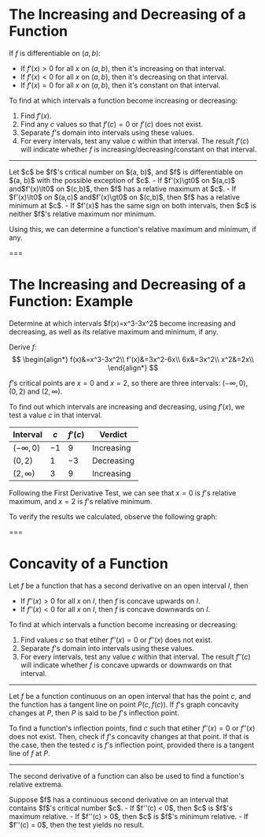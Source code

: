 # The Increasing and Decreasing of a Function

If $f$ is differentiable on $(a, b)$:
- If $f'(x) > 0$ for all $x$ on $(a, b)$, then it's increasing on that interval.
- If $f'(x) < 0$ for all $x$ on $(a, b)$, then it's decreasing on that interval.
- If $f'(x) = 0$ for all $x$ on $(a, b)$, then it's constant on that interval.

To find at which intervals a function become increasing or decreasing:
1. Find $f'(x)$.
2. Find any $c$ values so that $f'(c)=0$ or $f'(c)$ does not exist.
3. Separate $f$'s domain into intervals using these values.
4. For every intervals, test any value $c$ within that interval. The result $f'(c)$ will indicate whether $f$ is increasing/decreasing/constant on that interval.

---

<Theorem title="The First Derivative Test">
Let $c$ be $f$'s critical number on $(a, b)$, and $f$ is differentiable on $(a, b)$ with the possible exception of $c$.
-  If $f'(x)\gt0$ on $(a,c)$ and$f'(x)\lt0$ on $(c,b)$, then $f$ has a relative maximum at $c$.
-  If $f'(x)\lt0$ on $(a,c)$ and$f'(x)\gt0$ on $(c,b)$, then $f$ has a relative minimum at $c$.
-  If $f'(x)$ has the same sign on both intervals, then $c$ is neither $f$'s relative maximum nor minimum.
</Theorem>

Using this, we can determine a function's relative maximum and minimum, if any.

===

# The Increasing and Decreasing of a Function: Example

<Example>
Determine at which intervals $f(x)=x^3-3x^2$ become increasing and decreasing, as well as its relative maximum and minimum, if any.
</Example>

Derive $f$:
$$
\begin{align*}
f(x)&=x^3-3x^2\\
f'(x)&=3x^2-6x\\
6x&=3x^2\\
x^2&=2x\\
\end{align*}
$$

$f$'s critical points are $x=0$ and $x=2$, so there are three intervals: $(-\infty, 0)$, $(0, 2)$ and $(2, \infty)$.

To find out which intervals are increasing and decreasing, using $f'(x)$, we test a value $c$ in that interval.

| Interval   | $c$ | $f'(c)$ | Verdict |
| ---- | ---- | ---- | ---- |
| $(-\infty, 0)$ |$-1$ | $9$ | Increasing |
| $(0, 2)$ | $1$ | $-3$ | Decreasing |
| $(2, \infty)$ | $3$ | $9$ | Increasing |

Following the First Derivative Test,  we can see that $x=0$ is $f$'s relative maximum, and $x=2$ is $f$'s relative minimum.

To verify the results we calculated, observe the following graph:

<Graph functions="x*x*x-3*x*x" />

===

# Concavity of a Function

Let $f$ be a function that has a second derivative on an open interval $I$, then
- If $f''(x) > 0$ for all $x$ on $I$, then $f$ is concave upwards on $I$.
- If $f''(x) < 0$ for all $x$ on $I$, then $f$ is concave downwards on $I$.

To find at which intervals a function become increasing or decreasing:
1. Find values $c$ so that etiher $f''(x) = 0$ or  $f''(x)$ does not exist.
2. Separate $f$'s domain into intervals using these values.
3. For every intervals, test any value $c$ within that interval. The result $f''(c)$ will indicate whether $f$ is concave upwards or downwards on that interval.

---

Let $f$ be a function continuous on an open interval that has the point $c$, and the function has a tangent line on point $P(c, f(c))$. If $f$'s graph concavity changes at $P$, then $P$ is said to be $f$'s inflection point.

To find a function's inflection points, find $c$ such that etiher $f''(x) = 0$ or  $f''(x)$ does not exist. Then, check if $f$'s concavity changes at that point. If that is the case, then the tested $c$ is $f$'s inflection point, provided there is a tangent line of $f$ at $P$.

---

The second derivative of a function can also be used to find a function's relative extrema.

<Theorem title="The Second Derivative Test">
Suppose $f$ has a continuous second derivative on an interval that contains $f$'s critical number $c$.
- If $f''(c) < 0$, then $c$ is $f$'s maximum relative.
- If $f''(c) > 0$, then $c$ is $f$'s minimum relative.
- If $f''(c) = 0$, then the test yields no result.
</Theorem>